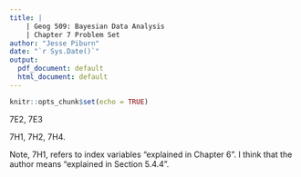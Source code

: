 ```yaml
---
title: |
    | Geog 509: Bayesian Data Analysis
    | Chapter 7 Problem Set
author: "Jesse Piburn"
date: "`r Sys.Date()`"
output:
  pdf_document: default
  html_document: default
---
```


```r
knitr::opts_chunk$set(echo = TRUE)
```

7E2, 7E3

7H1, 7H2, 7H4.

Note, 7H1, refers to index variables "explained in Chapter 6". I think that the author means "explained in Section 5.4.4".